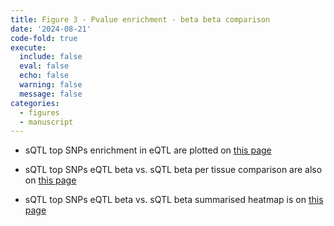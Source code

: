 ```yaml
---
title: Figure 3 - Pvalue enrichment - beta beta comparison
date: '2024-08-21'
code-fold: true
execute:
  include: false
  eval: false
  echo: false
  warning: false
  message: false
categories:
  - figures
  - manuscript
---
```


::: {.callout-note}

-  sQTL top SNPs enrichment in eQTL are plotted on [this page](../analysis/2024-08-05-GTEx-sqtl-enrich.qmd)

-  sQTL top SNPs eQTL beta vs. sQTL beta per tissue comparison are also on [this page](../analysis/2024-08-05-GTEx-sqtl-enrich.qmd)

- sQTL top SNPs eQTL beta vs. sQTL beta summarised heatmap is on [this page](../analysis/2024-07-25-plot-beta-beta-heatmap.html)
:::
